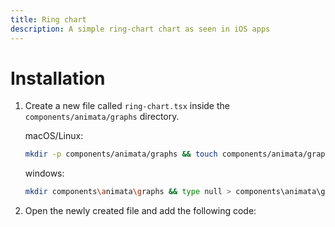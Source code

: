```yaml
---
title: Ring chart
description: A simple ring-chart chart as seen in iOS apps
---
```


<ComponentPreview name="graphs-ring-chart--docs" />

# Installation

1. Create a new file called `ring-chart.tsx` inside the `components/animata/graphs` directory.

   macOS/Linux:

   ```bash
   mkdir -p components/animata/graphs && touch components/animata/graphs/ring-chart.tsx
   ```

   windows:

   ```bash
   mkdir components\animata\graphs && type null > components\animata\graphs\ring-chart.tsx
   ```

2. Open the newly created file and add the following code:

```jsx file=<rootDir>/animata/graphs/ring-chart.tsx

```
